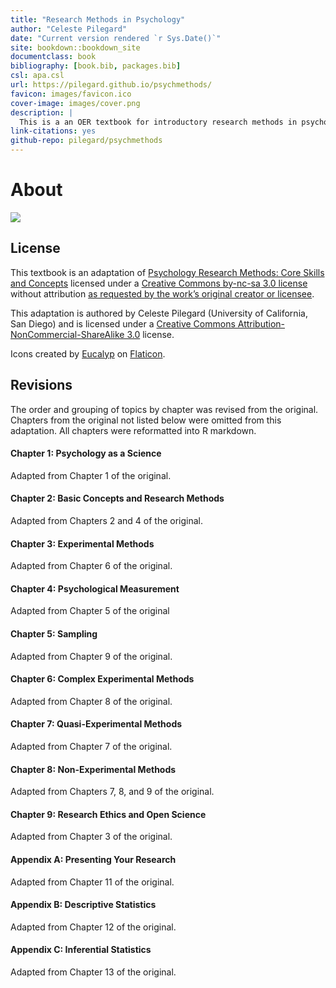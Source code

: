 ```yaml
--- 
title: "Research Methods in Psychology"
author: "Celeste Pilegard"
date: "Current version rendered `r Sys.Date()`"
site: bookdown::bookdown_site
documentclass: book
bibliography: [book.bib, packages.bib]
csl: apa.csl
url: https://pilegard.github.io/psychmethods/
favicon: images/favicon.ico
cover-image: images/cover.png
description: |
  This is a an OER textbook for introductory research methods in psychology.
link-citations: yes
github-repo: pilegard/psychmethods
---
```


# About {-}

![](images/cover.png)

## License {-}

This textbook is an adaptation of [Psychology Research Methods: Core Skills and Concepts](https://2012books.lardbucket.org/books/psychology-research-methods-core-skills-and-concepts/) licensed under a [Creative Commons by-nc-sa 3.0 license](https://creativecommons.org/licenses/by-nc-sa/3.0/) without attribution [as requested by the work’s original creator or licensee](https://2012books.lardbucket.org/attribution.html).

This adaptation is authored by Celeste Pilegard (University of California, San Diego) and is licensed under a [Creative Commons Attribution-NonCommercial-ShareAlike 3.0](https://creativecommons.org/licenses/by-nc-sa/3.0/) license.

Icons created by [Eucalyp](https://creativemarket.com/eucalyp) on [Flaticon](https://www.flaticon.com/).

## Revisions  {-}

The order and grouping of topics by chapter was revised from the original. Chapters from the original not listed below were omitted from this adaptation. All chapters were reformatted into R markdown.

#### Chapter 1: Psychology as a Science {-}

Adapted from Chapter 1 of the original.

#### Chapter 2: Basic Concepts and Research Methods {-}

Adapted from Chapters 2 and 4 of the original.

#### Chapter 3: Experimental Methods {-}

Adapted from Chapter 6 of the original.

#### Chapter 4: Psychological Measurement {-}

Adapted from Chapter 5 of the original

#### Chapter 5: Sampling {-}

Adapted from Chapter 9 of the original.

#### Chapter 6: Complex Experimental Methods {-}

Adapted from Chapter 8 of the original.

#### Chapter 7: Quasi-Experimental Methods {-}

Adapted from Chapter 7 of the original.

#### Chapter 8: Non-Experimental Methods {-}

Adapted from Chapters 7, 8, and 9 of the original.

#### Chapter 9: Research Ethics and Open Science {-}

Adapted from Chapter 3 of the original.

#### Appendix A: Presenting Your Research {-}

Adapted from Chapter 11 of the original.

#### Appendix B: Descriptive Statistics {-}

Adapted from Chapter 12 of the original.

#### Appendix C: Inferential Statistics {-}

Adapted from Chapter 13 of the original.